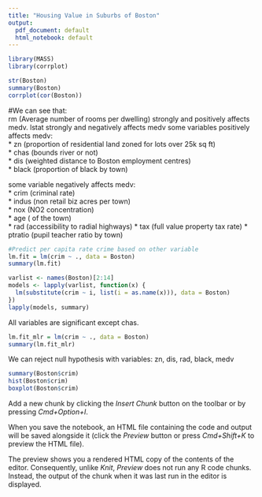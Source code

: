 ```yaml
---
title: "Housing Value in Suburbs of Boston"
output:
  pdf_document: default
  html_notebook: default
---
```

```r
library(MASS)
library(corrplot)
```

```r
str(Boston)
summary(Boston)
corrplot(cor(Boston))
```

#We can see that:  
rm (Average number of rooms per dwelling) strongly and positively affects medv.
lstat strongly and negatively affects medv
some variables positively affects medv:  
* zn (proportion of residential land zoned for lots over 25k sq ft)  
* chas (bounds river or not)  
* dis (weighted distance to Boston employment centres)  
* black (proportion of black by town)  

some variable negatively affects medv:  
* crim (criminal rate)  
* indus (non retail biz acres per town)  
* nox (NO2 concentration)  
* age ( of the town)  
* rad (accessibility to radial highways)
* tax (full value property tax rate)
* ptratio (pupil teacher ratio by town)

```r
#Predict per capita rate crime based on other variable
lm.fit = lm(crim ~ ., data = Boston)
summary(lm.fit)
```

```r
varlist <- names(Boston)[2:14]
models <- lapply(varlist, function(x) {
  lm(substitute(crim ~ i, list(i = as.name(x))), data = Boston)
})
lapply(models, summary)
```
All variables are significant except chas.

```r
lm.fit_mlr = lm(crim ~ ., data = Boston)
summary(lm.fit_mlr)
```
We can reject null hypothesis with variables: zn, dis, rad, black, medv

```r
summary(Boston$crim)
hist(Boston$crim)
boxplot(Boston$crim)
```




Add a new chunk by clicking the *Insert Chunk* button on the toolbar or by pressing *Cmd+Option+I*.

When you save the notebook, an HTML file containing the code and output will be saved alongside it (click the *Preview* button or press *Cmd+Shift+K* to preview the HTML file). 

The preview shows you a rendered HTML copy of the contents of the editor. Consequently, unlike *Knit*, *Preview* does not run any R code chunks. Instead, the output of the chunk when it was last run in the editor is displayed.

